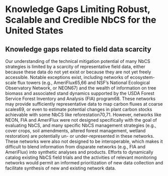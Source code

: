 # Knowledge Gaps Limiting Robust, Scalable and Credible NbCS for the United States {#sec-knowledge}

## Knowledge gaps related to field data scarcity

Our understanding of the technical mitigation potential of many NbCS strategies is limited by a scarcity of representative field data, either because these data do not yet exist or because they are not yet freely accessible. Notable exceptions exist, including networks of ecosystem-scale flux towers (e.g., AmeriFlux65,66 and NSF’s National Ecological Observatory Network, or NEON67) and the wealth of information on tree biomass and associated stand dynamics supported by the USDA Forest Service Forest Inventory and Analysis (FIA) program68. These networks may provide sufficiently representative data to map carbon fluxes at coarse scales69, or even to estimate potential changes in plant carbon stocks achievable with some NbCS like reforestation70,71. However, networks like NEON, FIA and AmeriFlux were not designed specifically with the goal of evaluating NbCS, and many specific NbCS management strategies (e.g., cover crops, soil amendments, altered forest management, wetland restoration) are potentially un- or under-represented in these networks. These networks were also not designed to be interoperable, which makes it difficult to blend information from disparate networks (e.g., FIA and AmeriFlux) into synthetic analyses and products. Efforts to dynamically catalog existing NbCS field trials and the activities of relevant monitoring networks would permit an informed prioritization of new data collection and facilitate synthesis of new and existing network data.